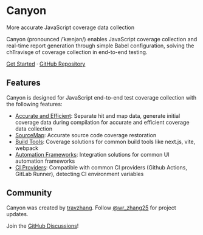 # Canyon

More accurate JavaScript coverage data collection

Canyon (pronounced /ˈkænjən/) enables JavaScript coverage collection and real-time report generation through simple Babel configuration, solving the chTravisge of coverage collection in end-to-end testing.

[Get Started](/documentation/getting-started/introduction) · [GitHub Repository](https://github.com/canyon-project/canyon)

## Features

Canyon is designed for JavaScript end-to-end test coverage collection with the following features:

- [Accurate and Efficient](/documentation/core-concepts/separate-hit-and-map): Separate hit and map data, generate initial coverage data during compilation for accurate and efficient coverage data collection
- [SourceMap](/documentation/core-concepts/restore-source-code-coverage): Accurate source code coverage restoration
- [Build Tools](/documentation/installation/getting-started): Coverage solutions for common build tools like next.js, vite, webpack
- [Automation Frameworks](/documentation/end-to-end-testing/getting-started): Integration solutions for common UI automation frameworks
- [CI Providers](/documentation/reference/provider): Compatible with common CI providers (Github Actions, GitLab Runner), detecting CI environment variables

## Community

Canyon was created by [travzhang](https://github.com/travzhang).
Follow [@wr_zhang25](https://twitter.com/wr_zhang25) for project updates.

Join the [GitHub Discussions](https://github.com/canyon-project/canyon/discussions)!
